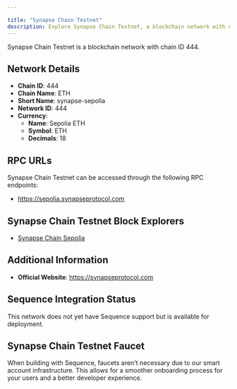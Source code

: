```yaml
---

title: "Synapse Chain Testnet"
description: Explore Synapse Chain Testnet, a blockchain network with chain ID 444. Learn about its native currency, Sepolia ETH, and how to interact with the network.
---
```




Synapse Chain Testnet is a blockchain network with chain ID 444.

## Network Details

- **Chain ID**: 444
- **Chain Name**: ETH
- **Short Name**: synapse-sepolia
- **Network ID**: 444
- **Currency**: 
  - **Name**: Sepolia ETH
  - **Symbol**: ETH
  - **Decimals**: 18

## RPC URLs

Synapse Chain Testnet can be accessed through the following RPC endpoints:

- https://sepolia.synapseprotocol.com

## Synapse Chain Testnet Block Explorers

- [Synapse Chain Sepolia](https://sepolia.synapsescan.com)

## Additional Information

- **Official Website**: https://synapseprotocol.com

## Sequence Integration Status

This network does not yet have Sequence support but is available for deployment.

## Synapse Chain Testnet Faucet

When building with Sequence, faucets aren't necessary due to our smart account infrastructure. This allows for a smoother onboarding process for your users and a better developer experience.
